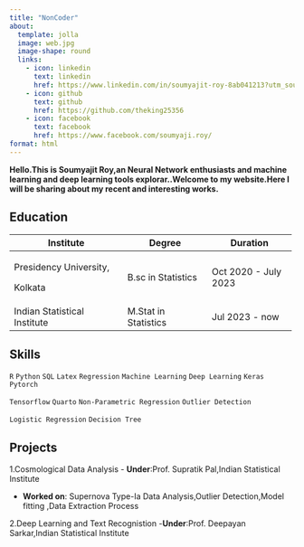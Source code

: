 ```yaml
---
title: "NonCoder"
about: 
  template: jolla
  image: web.jpg
  image-shape: round
  links: 
    - icon: linkedin
      text: linkedin
      href: https://www.linkedin.com/in/soumyajit-roy-8ab041213?utm_source=share&utm_campaign=share_via&utm_content=profile&utm_medium=android_app
    - icon: github
      text: github
      href: https://github.com/theking25356 
    - icon: facebook
      text: facebook  
      href: https://www.facebook.com/soumyaji.roy/
format: html
---
```


**Hello.This is Soumyajit Roy,an Neural Network enthusiasts and machine learning and deep learning tools explorar..Welcome to my website.Here I will be sharing about my recent and interesting works.**

## Education

+------------------------------+----------------------+----------------------+
| Institute                    | Degree               | Duration             |
+==============================+======================+======================+
| Presidency University,       | B.sc in Statistics   | Oct 2020 - July 2023 |
|                              |                      |                      |
| Kolkata                      |                      |                      |
+------------------------------+----------------------+----------------------+
| Indian Statistical Institute | M.Stat in Statistics | Jul 2023 - now       |
+------------------------------+----------------------+----------------------+

## Skills

`R` `Python` `SQL` `Latex` `Regression` `Machine Learning` `Deep Learning` `Keras` `Pytorch`

`Tensorflow` `Quarto` `Non-Parametric Regression` `Outlier Detection`

`Logistic Regression` `Decision Tree`

## Projects

1.Cosmological Data Analysis - <b>Under</b>:Prof. Supratik Pal,Indian Statistical Institute

-   <b>Worked on</b>: Supernova Type-Ia Data Analysis,Outlier Detection,Model fitting ,Data Extraction Process 

2.Deep Learning and Text Recognistion -<b>Under</b>:Prof. Deepayan Sarkar,Indian Statistical Institute
